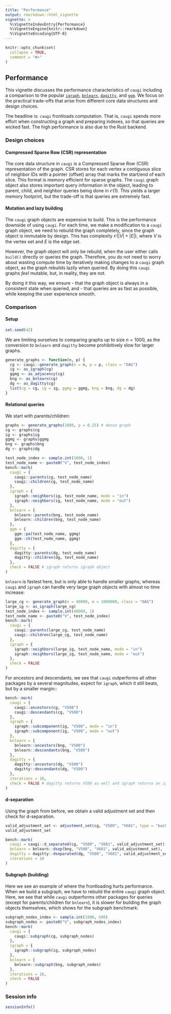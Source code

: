 ```yaml
---
title: "Performance"
output: rmarkdown::html_vignette
vignette: >
  %\VignetteIndexEntry{Performance}
  %\VignetteEngine{knitr::rmarkdown}
  %\VignetteEncoding{UTF-8}
---
```


```r
knitr::opts_chunk$set(
  collapse = TRUE,
  comment = "#>"
)
```

## Performance

This vignette discusses the performance characteristics of `caugi` including a comparison to the popular [`igraph`](https://r.igraph.org/), [`bnlearn`](https://www.bnlearn.com/), [`dagitty`](https://dagitty.net/), and [`ggm`](https://cran.r-project.org/web/packages/ggm/index.html).
We focus on the practical trade-offs that arise from different core data structures and design choices.

The headline is: `caugi` frontloads computation.
That is, `caugi` spends more effort when constructing a graph and preparing indexes, so that queries are wicked fast. The high performance is also due to the Rust backend.

### Design choices

#### Compressed Sparse Row (CSR) representation

The core data structure in `caugi` is a Compressed Sparse Row (CSR) representation of the graph.
CSR stores for each vertex a contiguous slice of neighbor IDs with a pointer (offset) array that marks the start/end of each slice.
This format is memory efficient for sparse graphs. The `caugi` graph object also stores important query information in the object, leading to parent, child, and neighbor queries being done in $\mathcal{O}(1)$. This yields a larger memory footprint, but the trade-off is that queries are extremely fast.

#### Mutation and lazy building

The `caugi` graph objects are expensive to build. This is the performance downside of using `caugi`. For each time, we make a modification to a `caugi` graph object, we need to rebuild the graph completely, since the graph object is immutable by design. This has complexity $\mathcal{O}(|V| + |E|)$, where $V$ is the vertex set and $E$ is the edge set. 

However, the graph object will only be rebuild, when the user either calls `build()` directly or queries the graph. Therefore, you do not need to worry about wasting compute time by iteratively making changes to a `caugi` graph object, as the graph rebuilds lazily when queried. By doing this `caugi` graphs _feel_ mutable, but, in reality, they are not. 

By doing it this way, we ensure 
- that the graph object is always in a consistent state when queried, and
- that queries are as fast as possible,
while keeping the user experience smooth.

### Comparison
#### Setup

```r
set.seed(42)
```

We are limiting ourselves to comparing graphs up to size $n = 1000$, as the conversion to `bnlearn` and `dagitty` become prohibitively slow for larger graphs.

```r
generate_graphs <- function(n, p) {
  cg <- caugi::generate_graph(n = n, p = p, class = "DAG")
  ig <- as_igraph(cg)
  ggmg <- as_adjacency(cg)
  bng <- as_bnlearn(cg)
  dg <- as_dagitty(cg)
  list(cg = cg, ig = ig, ggmg = ggmg, bng = bng, dg = dg)
}
```

#### Relational queries

We start with parents/children:

```r
graphs <- generate_graphs(1000, p = 0.25) # dense graph
cg <- graphs$cg
ig <- graphs$ig
ggmg <- graphs$ggmg
bng <- graphs$bng
dg <- graphs$dg

test_node_index <- sample.int(1000, 1)
test_node_name <- paste0("V", test_node_index)
bench::mark(
  caugi = {
    caugi::parents(cg, test_node_name)
    caugi::children(cg, test_node_name)
  },
  igraph = {
    igraph::neighbors(ig, test_node_name, mode = "in")
    igraph::neighbors(ig, test_node_name, mode = "out")
  },
  bnlearn = {
    bnlearn::parents(bng, test_node_name)
    bnlearn::children(bng, test_node_name)
  },
  ggm = {
    ggm::pa(test_node_name, ggmg)
    ggm::ch(test_node_name, ggmg)
  },
  dagitty = {
    dagitty::parents(dg, test_node_name)
    dagitty::children(dg, test_node_name)
  },
  check = FALSE # igraph returns igraph object
)
```

`bnlearn` is fastest here, but is only able to handle smaller graphs, whereas `caugi` and `igraph` can handle very large graph objects with almost no time increase:

```r
large_cg <- generate_graph(n = 40000, m = 1000000, class = "DAG")
large_ig <- as_igraph(large_cg)
test_node_index <- sample.int(40000, 1)
test_node_name <- paste0("V", test_node_index)
bench::mark(
  caugi = {
    caugi::parents(large_cg, test_node_name)
    caugi::children(large_cg, test_node_name)
  },
  igraph = {
    igraph::neighbors(large_ig, test_node_name, mode = "in")
    igraph::neighbors(large_ig, test_node_name, mode = "out")
  },
  check = FALSE
)
```

For ancestors and descendants, we see that `caugi` outperforms all other packages by a several magnitudes, expect for `igraph`, which it still beats, but by a smaller margin::

```r
bench::mark(
  caugi = {
    caugi::ancestors(cg, "V500")
    caugi::descendants(cg, "V500")
  },
  igraph = {
    igraph::subcomponent(ig, "V500", mode = "in")
    igraph::subcomponent(ig, "V500", mode = "out")
  },
  bnlearn = {
    bnlearn::ancestors(bng, "V500")
    bnlearn::descendants(bng, "V500")
  },
  dagitty = {
    dagitty::ancestors(dg, "V500")
    dagitty::descendants(dg, "V500")
  },
  iterations = 10,
  check = FALSE # dagitty returns V500 as well and igraph returns an igraph
)
```

#### d-separation

Using the graph from before, we obtain a valid adjustment set and then check for d-separation.

```r
valid_adjustment_set <- adjustment_set(cg, "V500", "V681", type = "backdoor")
valid_adjustment_set
```

```r
bench::mark(
  caugi = caugi::d_separated(cg, "V500", "V681", valid_adjustment_set),
  bnlearn = bnlearn::dsep(bng, "V500", "V681", valid_adjustment_set),
  dagitty = dagitty::dseparated(dg, "V500", "V681", valid_adjustment_set),
  iterations = 10
)
```

#### Subgraph (building)

Here we see an example of where the frontloading hurts performance. When we build a subgraph, we have to rebuild the entire `caugi` graph object. Here, we see that while `caugi` outperforms other packages for queries (except for parents/children for `bnlearn`), it is slower for building the graph objects themselves, which shows for the subgraph benchmark:

```r
subgraph_nodes_index <- sample.int(1000, 500)
subgraph_nodes <- paste0("V", subgraph_nodes_index)
bench::mark(
  caugi = {
    caugi::subgraph(cg, subgraph_nodes)
  },
  igraph = {
    igraph::subgraph(ig, subgraph_nodes)
  },
  bnlearn = {
    bnlearn::subgraph(bng, subgraph_nodes)
  },
  iterations = 10,
  check = FALSE
)

```


### Session info

```r
sessionInfo()
```
